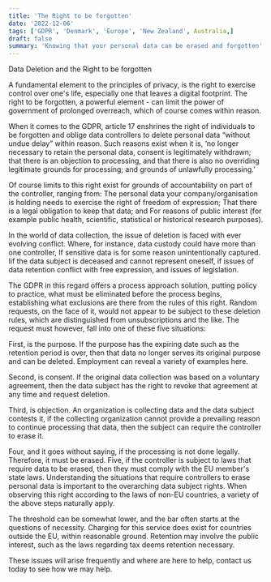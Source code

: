 ```yaml
---
title: 'The Right to be forgotten'
date: '2022-12-06'
tags: ['GDPR', 'Denmark', 'Europe', 'New Zealand', Australia,]
draft: false
summary: 'Knowing that your personal data can be erased and forgotten'
---
```


Data Deletion and the Right to be forgotten

A fundamental element to the principles of privacy, is the right to exercise control over one's life, especially one that leaves a digital footprint. The right to be forgotten, a powerful element - can limit the power of government of prolonged overreach, which of course comes within reason.

When it comes to the GDPR, article 17 enshrines the right of individuals to be forgotten and oblige data controllers to delete personal data “without undue delay” within reason. Such reasons exist when it is, ‘no longer necessary to retain the personal data, consent is legitimately withdrawn; that there is an objection to processing, and that there is also no overriding legitimate grounds for processing; and grounds of unlawfully processing.’

Of course limits to this right exist for grounds of accountability on part of the controller, ranging from:
The personal data your company/organisation is holding needs to exercise the right of freedom of expression;
That there is a legal obligation to keep that data; and
For reasons of public interest (for example public health, scientific, statistical or historical research purposes).

In the world of data collection, the issue of deletion is faced with ever evolving conflict. Where, for instance, data custody could have more than one controller, If sensitive data is for some reason unintentionally captured. Iif the data subject is deceased and cannot represent oneself, if issues of data retention conflict with free expression, and issues of legislation.

The GDPR in this regard offers a process approach solution, putting policy to practice, what must be eliminated before the process begins, establishing what exclusions are there from the rules of this right. Random requests, on the face of it, would not appear to be subject to these deletion rules, which are distinguished from unsubscriptions and the like. The request must however, fall into one of these five situations:

First, is the purpose. If the purpose has the expiring date such as the retention period is over, then that data no longer serves its original purpose and can be deleted. Employment can reveal a variety of examples here.

Second, is consent. If the original data collection was based on a voluntary agreement, then the data subject has the right to revoke that agreement at any time and request deletion. 

Third, is objection. An organization is collecting data and the data subject contests it, if the collecting organization cannot provide a prevailing reason to continue processing that data, then the subject can require the controller to erase it. 

Four, and it goes without saying, if the processing is not done legally. Therefore, it must be erased. 
Five, if the controller is subject to laws that require data to be erased, then they must comply with the EU member's state laws. Understanding the situations that require controllers to erase personal data is important to the overarching data subject rights. When observing this right according to the laws of non-EU countries, a variety of the above steps naturally apply. 

The threshold can be somewhat lower, and the bar often starts at the questions of necessity. Charging for this service does exist for countries outside the EU, within reasonable ground. Retention may involve the public interest, such as the laws regarding tax deems retention necessary.

These issues will arise frequently and where are here to help, contact us today to see how we may help.   
